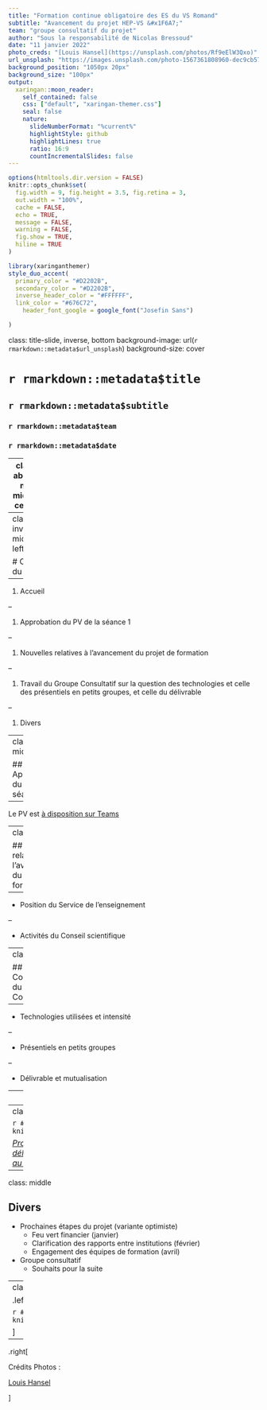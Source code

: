 ```yaml
---
title: "Formation continue obligatoire des ES du VS Romand"
subtitle: "Avancement du projet HEP-VS &#x1F6A7;"  
team: "groupe consultatif du projet"
author: "Sous la responsabilité de Nicolas Bressoud"
date: "11 janvier 2022"
photo_creds: "[Louis Hansel](https://unsplash.com/photos/Rf9eElW3Qxo)" 
url_unsplash: "https://images.unsplash.com/photo-1567361808960-dec9cb578182?ixlib=rb-1.2.1&ixid=MnwxMjA3fDB8MHxwaG90by1wYWdlfHx8fGVufDB8fHx8&auto=format&fit=crop&w=2990&q=80"
background_position: "1050px 20px"
background_size: "100px"
output:
  xaringan::moon_reader:
    self_contained: false
    css: ["default", "xaringan-themer.css"]
    seal: false
    nature:
      slideNumberFormat: "%current%"
      highlightStyle: github
      highlightLines: true
      ratio: 16:9
      countIncrementalSlides: false
---
```


```r
options(htmltools.dir.version = FALSE)
knitr::opts_chunk$set(
  fig.width = 9, fig.height = 3.5, fig.retina = 3,
  out.width = "100%",
  cache = FALSE,
  echo = TRUE,
  message = FALSE,
  warning = FALSE,
  fig.show = TRUE,
  hiline = TRUE
)
```

```r
library(xaringanthemer)
style_duo_accent(
  primary_color = "#D2202B",
  secondary_color = "#D2202B",
  inverse_header_color = "#FFFFFF",
  link_color = "#676C72",
    header_font_google = google_font("Josefin Sans")

)
```

class: title-slide, inverse, bottom
background-image: url(`r rmarkdown::metadata$url_unsplash`)
background-size: cover

# `r rmarkdown::metadata$title`

## `r rmarkdown::metadata$subtitle`

### `r rmarkdown::metadata$team`

### `r rmarkdown::metadata$date`

---
class: about-me, middle, center


<img style="border-radius: 50%;" src="https://pbs.twimg.com/profile_images/1300813855183065100/-Rd3mskJ.jpg" width="150px"/>

## Formation continue HEP-VS

[`r icons::fontawesome("link")` Espace Teams du projet](https://teams.microsoft.com/l/team/19%3a8hSifiHR96Z6lfbhzdYt1xp3qiP-67mxr8Csh9dxnLM1%40thread.tacv2/conversations?groupId=5747d26d-b680-4386-abf2-965b3f532137&tenantId=5836f016-62a4-4d3b-a32c-4623b49c8e34)</br>

---
class: inverse, middle left

# Ordre du jour

--

1. Accueil

--

1. Approbation du PV de la séance 1

--

1. Nouvelles relatives à l'avancement du projet de formation

--

1. Travail du Groupe Consultatif sur la question des technologies et celle des présentiels en petits groupes, et celle du délivrable

--

1. Divers

---
class: middle

## Approbation du PV de la séance 1

--

Le PV est [à disposition sur Teams](https://hepvsch.sharepoint.com/:w:/s/FormationcontinuedesESduVSRomand2022-2024/EW0-fLjX8l5Mveg7CEp-kswBh_baaglJ0nILHKDzri33Rw?e=E7TOcm)

---
class: middle

## Nouvelles relatives à l'avancement du projet de formation

--

- Position du Service de l'enseignement

--

- Activités du Conseil scientifique

---
class: middle

## Commentaires du Groupe Consultatif

--

- Technologies utilisées et intensité

--

- Présentiels en petits groupes

--

- Délivrable et mutualisation

---
class: middle center

```r
# local
knitr::include_graphics("img/model.png")
```

*[Modèle en élaboration par le CS, au 10.01.22](https://hepvsch.sharepoint.com/:f:/s/FormationcontinuedesESduVSRomand2022-2024/EhCMTr8EjX1Gg1upL1xfxsQBoH6hcmwRXoKLSFPvQaupMA?e=CqycH6)*
---
class: middle center

```r
# local
knitr::include_graphics("img/deliv.png")
```

*[Proposition de document pour cadrer le délivrable, en cours de réflexion par le CS, au 10.01.22](https://hepvsch.sharepoint.com/:f:/s/FormationcontinuedesESduVSRomand2022-2024/EhCMTr8EjX1Gg1upL1xfxsQBoH6hcmwRXoKLSFPvQaupMA?e=CqycH6)*

---
class: middle

## Divers

- Prochaines étapes du projet (variante optimiste)
    - Feu vert financier (janvier)
    - Clarification des rapports entre institutions (février)
    - Engagement des équipes de formation (avril)
    
- Groupe consultatif 
    - Souhaits pour la suite

    

---
class: middle

.left[

```r
# local
knitr::include_graphics("img/logo.png")
```

]

--

.right[

Crédits Photos :

[Louis Hansel](https://unsplash.com/photos/Rf9eElW3Qxo)

]

